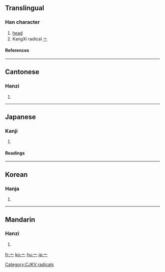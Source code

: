 ==Translingual==
{{Han stroke|[[Image:亠-order.gif]]}}
===Han character===
{{Han char|rn=8|rad=亠|as=00|sn=2|four=|canj=戈一 (IM), X戈一 (XIM)}}
# [[head]]
# KangXi radical [[Index:Chinese radical/亠|亠]]
====References====
{{Han ref|kx=0088.020|dkj=00286|dj=0184.120|hdz=10279.040|uh=4EA0|ud=20128}}
----

==Cantonese==
===Hanzi===
{{yue-hanzi|jyut=[[tau4]]|y=[[tau4]]}}
# {{defn|Cantonese}}
----
==Japanese==
===Kanji===
{{ja-kanji|grade=9|rs=亠00}}
# {{defn|Japanese}}
====Readings====
{{ja-readings|on=[[とう]] (tō), [[ず]] (zu)|kun=[[けいさん]] (keisan), [[なべぶた]] (nabebuta)}}
----
==Korean==
===Hanja===
{{ko-hanja|hangeul=두|rv=du|mr=tu}}
# {{defn|Korean}}
----
==Mandarin==
===Hanzi===
{{cmn-hanzi|pin=[[tóu]] ([[tou2]]), [[wú]] ([[wu2]])|wg=[[t'ou2|t'ou<sup>2</sup>]], [[wu2|wu<sup>2</sup>]]}}
# {{defn|Mandarin}}

[[Category:CJKV radicals]]

[[fr:亠]]
[[ko:亠]]
[[hu:亠]]
[[ja:亠]]